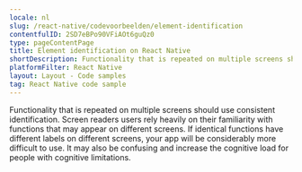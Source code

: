 ```yaml
---
locale: nl
slug: /react-native/codevoorbeelden/element-identification
contentfulID: 2SD7eBPo90VFiAOt6guQz0
type: pageContentPage
title: Element identification on React Native
shortDescription: Functionality that is repeated on multiple screens should use consistent identification.
platformFilter: React Native
layout: Layout - Code samples
tag: React Native code sample
---
```


Functionality that is repeated on multiple screens should use consistent identification. Screen readers users rely heavily on their familiarity with functions that may appear on different screens. If identical functions have different labels on different screens, your app will be considerably more difficult to use. It may also be confusing and increase the cognitive load for people with cognitive limitations.

<CodeSample id="element-identification" locale="nl" platform="react native"/>